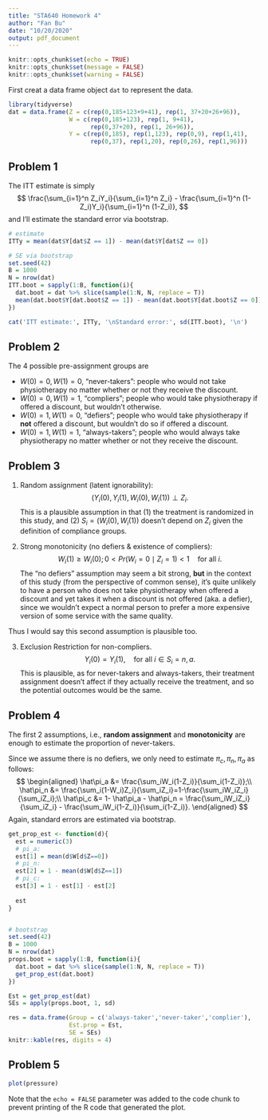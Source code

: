 ```yaml
---
title: "STA640 Homework 4"
author: "Fan Bu"
date: "10/20/2020"
output: pdf_document
---
```


```r
knitr::opts_chunk$set(echo = TRUE)
knitr::opts_chunk$set(message = FALSE)
knitr::opts_chunk$set(warning = FALSE)
```

First creat a data frame object `dat` to represent the data.

```r
library(tidyverse)
dat = data.frame(Z = c(rep(0,185+123+9+41), rep(1, 37+20+26+96)),
                 W = c(rep(0,185+123), rep(1, 9+41), 
                       rep(0,37+20), rep(1, 26+96)),
                 Y = c(rep(0,185), rep(1,123), rep(0,9), rep(1,41),
                       rep(0,37), rep(1,20), rep(0,26), rep(1,96)))
```


## Problem 1

The ITT estimate is simply
$$
\frac{\sum_{i=1}^n Z_iY_i}{\sum_{i=1}^n Z_i} - \frac{\sum_{i=1}^n (1-Z_i)Y_i}{\sum_{i=1}^n (1-Z_i)},
$$
and I'll estimate the standard error via bootstrap.

```r
# estimate
ITTy = mean(dat$Y[dat$Z == 1]) - mean(dat$Y[dat$Z == 0])

# SE via bootstrap
set.seed(42)
B = 1000
N = nrow(dat)
ITT.boot = sapply(1:B, function(i){
  dat.boot = dat %>% slice(sample(1:N, N, replace = T))
  mean(dat.boot$Y[dat.boot$Z == 1]) - mean(dat.boot$Y[dat.boot$Z == 0])
})

cat('ITT estimate:', ITTy, '\nStandard error:', sd(ITT.boot), '\n')
```

## Problem 2

The 4 possible pre-assignment groups are

- $W(0)=0, W(1)=0$, "never-takers": people who would not take physiotherapy no matter whether or not they receive the discount. 
- $W(0)=0, W(1)=1$, "compliers"; people who would take physiotherapy if offered a discount, but wouldn't otherwise.
- $W(0)=1, W(1)=0$, "defiers"; people who would take physiotherapy if **not** offered a discount, but wouldn't do so if offered a discount.
- $W(0)=1, W(1)=1$, "always-takers"; people who would always take physiotherapy no matter whether or not they receive the discount. 

## Problem 3

1. Random assignment (latent ignorability):
$$
(Y_i(0),Y_i(1),W_i(0),W_i(1)) \perp Z_i.
$$
This is a plausible assumption in that (1) the treatment is randomized in this study, and (2) $S_i = (W_i(0),W_i(1))$ doesn't depend on $Z_i$ given the definition of compliance groups.

2. Strong monotonicity (no defiers \& existence of compliers):
$$
W_i(1) \geq W_i(0); 0< Pr(W_i=0 \mid Z_i = 1) < 1 \quad \text{for all } i.
$$
The "no defiers" assumption may seem a bit strong, **but** in the context of this study (from the perspective of common sense), it's quite unlikely to have a person who does not take physiotherapy when offered a discount and yet takes it when a discount is not offered (aka. a defier), since we wouldn't expect a normal person to prefer a more expensive version of some service with the same quality. 

Thus I would say this second assumption is plausible too.

3. Exclusion Restriction for non-compliers.
$$
Y_i(0) = Y_i(1), \quad \text{for all }i \in S_i=n,a.
$$
This is plausible, as for never-takers and always-takers, their treatment assignment doesn't affect if they actually receive the treatment, and so the potential outcomes would be the same. 

## Problem 4

The first 2 assumptions, i.e., **random assignment** and **monotonicity** are enough to estimate the proportion of never-takers.

Since we assume there is no defiers, we only need to estimate $\pi_c, \pi_n,\pi_a$ as follows:
$$
\begin{aligned}
\hat\pi_a &= \frac{\sum_iW_i(1-Z_i)}{\sum_i(1-Z_i)};\\
\hat\pi_n &= \frac{\sum_i(1-W_i)Z_i}{\sum_iZ_i}=1-\frac{\sum_iW_iZ_i}{\sum_iZ_i};\\
\hat\pi_c &= 1- \hat\pi_a - \hat\pi_n = \frac{\sum_iW_iZ_i}{\sum_iZ_i} - \frac{\sum_iW_i(1-Z_i)}{\sum_i(1-Z_i)}.
\end{aligned}
$$
Again, standard errors are estimated via bootstrap.

```r
get_prop_est <- function(d){
  est = numeric(3)
  # pi_a:
  est[1] = mean(d$W[d$Z==0])
  # pi_n:
  est[2] = 1 - mean(d$W[d$Z==1])
  # pi_c:
  est[3] = 1 - est[1] - est[2]
  
  est
}


# bootstrap
set.seed(42)
B = 1000
N = nrow(dat)
props.boot = sapply(1:B, function(i){
  dat.boot = dat %>% slice(sample(1:N, N, replace = T))
  get_prop_est(dat.boot)
})
```

```r
Est = get_prop_est(dat)
SEs = apply(props.boot, 1, sd)

res = data.frame(Group = c('always-taker','never-taker','complier'),
                 Est.prop = Est,
                 SE = SEs)
knitr::kable(res, digits = 4)
```


## Problem 5

```r
plot(pressure)
```

Note that the `echo = FALSE` parameter was added to the code chunk to prevent printing of the R code that generated the plot.
